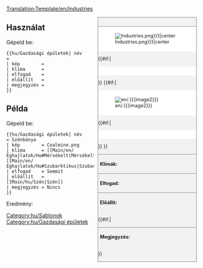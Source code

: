 <!--
This is a Template for Industries. '''DO NOT EDIT THIS PAGE''', edit the specific article instead.
Ez az Iparok/Hu sablonja. '''NE SZERKESZD EZT A CIKKET''', szerkeszd a specifikus cikket inkább.
--><noinclude>[[Translation:Template/en/Industries]]</noinclude><!--
--><div style="float:right; width:260px; font-size:90%; border:1px solid gray; background-color:#f2f2f2; margin-left:10px; margin-bottom:10px">
<div style="text-align:center; border-bottom:1px solid gray; padding:5px"><strong>{{{név}}}</strong></div>
<div style="background-color:white; padding:5px">[[File:en/.{{{kép|Industries.png}}}|center]]</div>
{{#if:{{{caption|}}}|<div style="text-align:center; background-color:white; padding:5px">{{{caption}}}</div>}}
{{#if:{{{image2|}}}|<div style="background-color:white; padding:5px">[[File:en/.{{{image2}}}|center]]</div>
{{#if:{{{caption2|}}}|<div style="text-align:center; background-color:white; padding:5px">{{{caption2}}}</div>}}
}}<div style="border-top:1px solid gray; padding:5px"><strong>Klímák:</strong> {{{klíma}}}</div>
<div style="border-top:1px solid gray; padding:5px"><strong>Elfogad:</strong> {{{elfogad}}}</div>
<div style="border-top:1px solid gray; padding:5px"><strong>Előállít:</strong> {{{előállít}}}</div>
{{#if:{{{megjegyzés|}}}|<div style="border-top:1px solid gray; padding:5px"><strong>Megjegyzés:</strong> {{{megjegyzés|nincs}}}</div>}}
</div><noinclude>

{{en/-}}
==Használat==
Gépeld be:
<pre>{{hu/Gazdasági épületek| név        =
| kép        =
| klíma      =
| elfogad    =
| előállít   =
| megjegyzés =
}}</pre>

==Példa==
Gépeld be:
<pre>{{hu/Gazdasági épületek| név        = Szénbánya
| kép        = Coalmine.png
| klíma      = [[Main/en/Éghajlatok/Hu#Mérsékelt|Mérsékelt]], [[Main/en/Éghajlatok/Hu#Szubarktikus|Szubarktikus]]
| elfogad    = Semmit
| előállít   = [[Main/hu/Szén|Szén]]
| megjegyzés = Nincs
}}</pre>
Eredmény:
{{Iparok/Hu
| név        = Szénbánya
| kép        = Coalmine.png
| klíma      = [[Main/en/Éghajlatok/Hu#Mérsékelt|Mérsékelt]], [[Main/en/Éghajlatok/Hu#Szubarktikus|Szubarktikus]]
| elfogad    = Semmit
| előállít   = [[Main/hu/Szén|Szén]]
| megjegyzés = Nincs}}
[[Category:hu/Sablonok]]
</noinclude><includeonly>
[[Category:hu/Gazdasági épületek]]</includeonly>